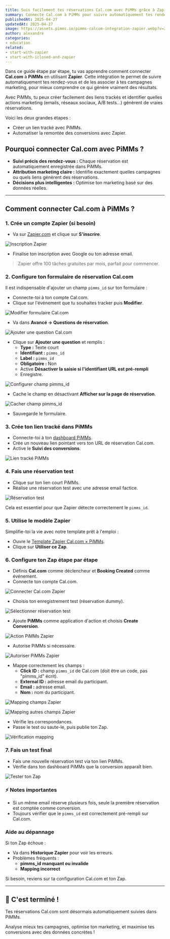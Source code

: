 ```yaml
---
title: Suis facilement tes réservations Cal.com avec PiMMs grâce à Zapier
summary: Connecte Cal.com à PiMMs pour suivre automatiquement tes rendez-vous et obtenir des insights puissants sur ta performance marketing.
publishedAt: 2025-04-27
updatedAt: 2025-04-27
image: https://assets.pimms.io/pimms-calcom-integration-zapier.webp?v=2
author: alexandre
categories:
- education
related:
- start-with-zapier
- start-with-iclosed-and-zapier
---
```


Dans ce guide étape par étape, tu vas apprendre comment connecter **Cal.com** à **PiMMs** en utilisant **Zapier**. Cette intégration te permet de suivre automatiquement tes rendez-vous et de les associer à tes campagnes marketing, pour mieux comprendre ce qui génère vraiment des résultats.

Avec PiMMs, tu peux créer facilement des liens trackés et identifier quelles actions marketing (emails, réseaux sociaux, A/B tests...) génèrent de vraies réservations.

Voici les deux grandes étapes :

- Créer un lien tracké avec PiMMs.
- Automatiser la remontée des conversions avec Zapier.

## Pourquoi connecter Cal.com avec PiMMs ?

- **Suivi précis des rendez-vous :** Chaque réservation est automatiquement enregistrée dans PiMMs.
- **Attribution marketing claire :** Identifie exactement quelles campagnes ou quels liens génèrent des réservations.
- **Décisions plus intelligentes :** Optimise ton marketing basé sur des données réelles.

---

## Comment connecter Cal.com à PiMMs ?

### 1\. Crée un compte Zapier (si besoin)

- Va sur [Zapier.com](https://zapier.com) et clique sur **S'inscrire**.

![Inscription Zapier](https://assets.pimms.io/zapier-signup.webp?v=2)

- Finalise ton inscription avec Google ou ton adresse email.

> Zapier offre 100 tâches gratuites par mois, parfait pour commencer.

### 2\. Configure ton formulaire de réservation Cal.com

Il est indispensable d'ajouter un champ `pimms_id` sur ton formulaire :

- Connecte-toi à ton compte Cal.com.
- Clique sur l'événement que tu souhaites tracker puis **Modifier**.

![Modifier formulaire Cal.com](https://assets.pimms.io/cal-edit-form.webp)

- Va dans **Avancé → Questions de réservation**.

![Ajouter une question Cal.com](https://assets.pimms.io/cal-add-question.webp)

- Clique sur **Ajouter une question** et remplis :
  - **Type :** Texte court
  - **Identifiant :** `pimms_id`
  - **Label :** `pimms_id`
  - **Obligatoire :** Non
  - Active **Désactiver la saisie si l'identifiant URL est pré-rempli**
  - Enregistre.

![Configurer champ pimms_id](https://assets.pimms.io/cal-fill-the-question-for-the-pimms_id.webp)

- Cache le champ en désactivant **Afficher sur la page de réservation**.

![Cacher champ pimms_id](https://assets.pimms.io/cal-hide-field-in-form.webp)

- Sauvegarde le formulaire.

### 3\. Crée ton lien tracké dans PiMMs

- Connecte-toi à ton [dashboard PiMMs](https://app.pimms.io).
- Crée un nouveau lien pointant vers ton URL de réservation Cal.com.
- Active le **Suivi des conversions**.

![Lien tracké PiMMs](https://assets.pimms.io/pimms-tracking-link.webp?v=2)

### 4\. Fais une réservation test

- Clique sur ton lien court PiMMs.
- Réalise une réservation test avec une adresse email factice.

![Réservation test](https://assets.pimms.io/cal-dummy-booking.webp)

Cela est essentiel pour que Zapier détecte correctement le `pimms_id`.

### 5\. Utilise le modèle Zapier

Simplifie-toi la vie avec notre template prêt à l'emploi :

- Ouvre le [Template Zapier Cal.com × PiMMs](https://zapier.com/webintent/create-zap?template=255624056).
- Clique sur **Utiliser ce Zap**.

### 6\. Configure ton Zap étape par étape

- Définis **Cal.com** comme déclencheur et **Booking Created** comme événement.
- Connecte ton compte Cal.com.

![Connecter Cal.com Zapier](https://assets.pimms.io/zapier-connect-cal.webp)

- Choisis ton enregistrement test (réservation dummy).

![Sélectionner réservation test](https://assets.pimms.io/zapier-find-dummy-record.webp)

- Ajoute **PiMMs** comme application d'action et choisis **Create Conversion**.

![Action PiMMs Zapier](https://assets.pimms.io/zapier-action-create-conversion.webp)

- Autorise PiMMs si nécessaire.

![Autoriser PiMMs Zapier](https://assets.pimms.io/zapier-approve-permissions.webp)

- Mappe correctement les champs :
  - **Click ID :** champ `pimms_id` de Cal.com (doit être un code, pas "pimms_id" écrit).
  - **External ID :** adresse email du participant.
  - **Email :** adresse email.
  - **Nom :** nom du participant.

![Mapping champs Zapier](https://assets.pimms.io/zapier-field-mapping.webp)

![Mapping autres champs Zapier](https://assets.pimms.io/zapier-field-mapping-others.webp)

- Vérifie les correspondances.
- Passe le test ou saute-le, puis publie ton Zap.

![Vérification mapping](https://assets.pimms.io/zapier-check-mapping.webp)

### 7\. Fais un test final

- Fais une nouvelle réservation test via ton lien PiMMs.
- Vérifie dans ton dashboard PiMMs que la conversion apparaît bien.

![Tester ton Zap](https://assets.pimms.io/zapier-test-integration-calcom.webp)

### ⚡ Notes importantes

- Si un même email réserve plusieurs fois, seule la première réservation est comptée comme conversion.
- Toujours vérifier que le `pimms_id` est correctement pré-rempli sur Cal.com.

### Aide au dépannage

Si ton Zap échoue :

- Va dans **Historique Zapier** pour voir les erreurs.
- Problèmes fréquents :
  - **pimms_id manquant ou invalide**
  - **Mapping incorrect**

Si besoin, reviens sur ta configuration Cal.com et ton Zap.

---

## 🎉 C'est terminé !

Tes réservations Cal.com sont désormais automatiquement suivies dans PiMMs.

Analyse mieux tes campagnes, optimise ton marketing, et maximise tes conversions avec des données concrètes !